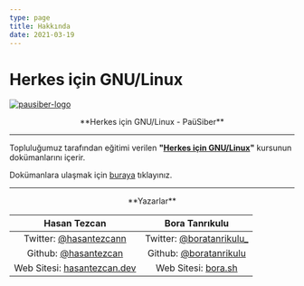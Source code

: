 ```yaml
---
type: page
title: Hakkında
date: 2021-03-19
---
```


# Herkes için GNU/Linux

<a href="https://pausiber.xyz/"><img align="center" width={300} alt="pausiber-logo" src="/blog/images/pausiber-logo.png"/></a>

<p align="center">
    **Herkes için GNU/Linux - PaüSiber**
</p>

---

Topluluğumuz tarafından eğitimi verilen **"[Herkes için GNU/Linux](/blog/haftalar)"** kursunun dokümanlarını içerir.

Dokümanlara ulaşmak için [buraya](/blog/haftalar) tıklayınız.

---

<p align="center" >
**Yazarlar**
</p>

| Hasan Tezcan | Bora Tanrıkulu |
|:-------------:|:---------------:|
| Twitter: [@hasantezcann](https://twitter.com/hasantezcann) | Twitter: [@boratanrikulu_](https://twitter.com/boratanrikulu_) |
| Github: [@hasantezcan](https://github.com/hasantezcan) | Github: [@boratanrikulu](https://github.com/boratanrikulu) |
| Web Sitesi: [hasantezcan.dev](https://hasantezcan.dev/) | Web Sitesi: [bora.sh](https://bora.sh/) |     